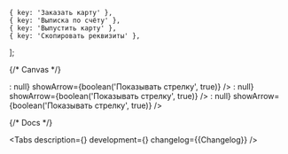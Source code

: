 

    { key: 'Заказать карту' },
    { key: 'Выписка по счёту' },
    { key: 'Выпустить карту' },
    { key: 'Скопировать реквизиты' },
];


<Meta
    title='Components/CustomPickerButton'
    component={CustomPickerButton}
    id='CustomPickerButton'
/>

{/* Canvas */}

<Story name='CustomPickerButton'>
    <CustomPickerButton
        backgroundColor={color('backgroundColor', '#FF45C3')}
        contentColor={select('contentColor', CONTENT_COLORS, 'white')}
        stateType={select('stateType', STATE_TYPES, 'darkening')}
        options={options}
        label={text('label', 'Действие')}
        size={select('size', ['xxs', 'xs', 's', 'm', 'l', 'xl'], 'm')}
        variant={select('variant', ['default', 'compact'])}
        disabled={boolean('disabled', false)}
        loading={boolean('loading', false)}
        leftAddons={boolean('Иконка слева', false) ? <StarMIcon /> : null}
        showArrow={boolean('Показывать стрелку', true)}
    />
</Story>

<Story name='CustomPickerButtonMobile'>
    <CustomPickerButtonMobile
        backgroundColor={color('backgroundColor', '#FF45C3')}
        contentColor={select('contentColor', CONTENT_COLORS, 'white')}
        stateType={select('stateType', STATE_TYPES, 'darkening')}
        options={options}
        label={text('label', 'Действие')}
        size={select('size', ['xxs', 'xs', 's', 'm', 'l', 'xl'], 'm')}
        variant={select('variant', ['default', 'compact'])}
        disabled={boolean('disabled', false)}
        loading={boolean('loading', false)}
        leftAddons={boolean('Иконка слева', false) ? <StarMIcon /> : null}
        showArrow={boolean('Показывать стрелку', true)}
    />
</Story>

<Story name='CustomPickerButtonDesktop'>
    <CustomPickerButtonDesktop
        backgroundColor={color('backgroundColor', '#FF45C3')}
        contentColor={select('contentColor', CONTENT_COLORS, 'white')}
        stateType={select('stateType', STATE_TYPES, 'darkening')}
        options={options}
        label={text('label', 'Действие')}
        size={select('size', ['xxs', 'xs', 's', 'm', 'l', 'xl'], 'm')}
        variant={select('variant', ['default', 'compact'])}
        disabled={boolean('disabled', false)}
        loading={boolean('loading', false)}
        leftAddons={boolean('Иконка слева', false) ? <StarMIcon /> : null}
        showArrow={boolean('Показывать стрелку', true)}
    />
</Story>

{/* Docs */}

<ComponentHeader
    name='CustomPickerButton'
    design='https://www.figma.com/file/cdNnkh2QdxuvYLrBm4cubM/Web-%3A%3A-Core-Default-Components?type=design&node-id=86259%3A120043&mode=design&t=Itgzojk9BOtPqYkS-1'
    children='Кнопка используется для скрытия редких или одинаковых по контексту действий.'
/>

<Tabs
    description={<Description />}
    development={<Development />}
    changelog={<Markdown>{Changelog}</Markdown>}
/>
